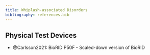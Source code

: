 ```yaml
---
title: Whiplash-associated Disorders
bibliography: references.bib
---
```


## Physical Test Devices

- @Carlsson2021: BioRID P50F - Scaled-down version of BioRID